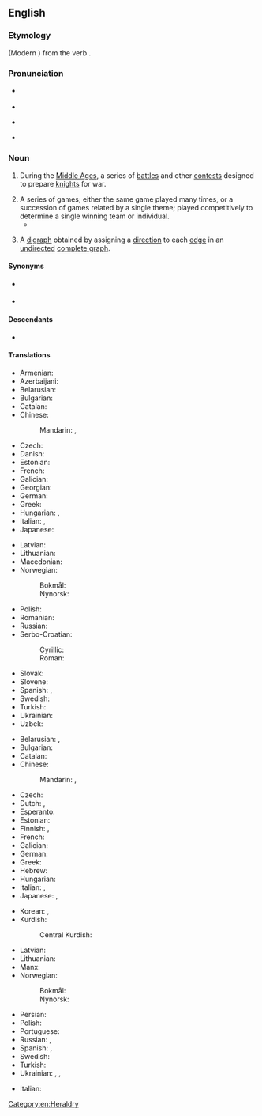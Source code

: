 ==English==
{{wikipedia|lang=en|dab=tournament (disambiguation)|tournament}}
{{slim-wikipedia|lang=en}}

===Etymology===
{{uder|en|fro|tornoiement}} (Modern {{cog|fr|tournoiement}}) from the verb {{m|fro|tornoier}}.

===Pronunciation===
* {{a|RP}} {{IPA|en|/ˈtʊənəmənt/|/ˈtɔːnəmənt/}}
* {{audio|en|LL-Q1860 (eng)-Vealhurl-tournament.wav|Audio (UK)}}
* {{a|US}} {{IPA|en|/ˈtʊɹnəmənt/|/ˈtɝnəmənt/|/ˈtɔɹnəmənt/}}
* {{hyph|en|tour|na|ment}}

===Noun===
{{en-noun}}

# {{lb|en|historical}} During the [[Middle Ages]], a series of [[battle]]s and other [[contest]]s designed to prepare [[knight]]s for war.
# A series of games; either the same game played many times, or a succession of games related by a single theme; played competitively to determine a single winning team or individual.
#* {{quote-text|en|year=2011|author=Phil McNulty|title=Euro 2012: Montenegro 2-2 England|url=http://news.bbc.co.uk/sport2/hi/football/15195384.stm|passage=England secured their place at Euro 2012 with a scrambled draw in Montenegro - but Wayne Rooney was sent off and will miss the start of the '''tournament'''.}}
# {{lb|en|graph theory}} A [[digraph]] obtained by assigning a [[direction]] to each [[edge]] in an [[undirected]] [[complete graph]].

====Synonyms====
* {{sense|Middle Ages|contests|games|battles}} {{l|en|tourney}}
* {{sense|contests|sports|games}} {{l|en|tourney}}

====Descendants====
* {{desc|ja|トーナメント|tr=tōnamento|bor=1}}

====Translations====
{{trans-top|''(historical)'' series of battles}}
* Armenian: {{t+|hy|տուրնիր}}
* Azerbaijani: {{t+|az|turnir}}
* Belarusian: {{t|be|турні́р|m}}
* Bulgarian: {{t+|bg|турни́р|m}}
* Catalan: {{t+|ca|torneig|m}}
* Chinese:
*: Mandarin: {{t|cmn|[[騎士]][[比武]]}}, {{t|cmn|[[骑士]][[比武]]|tr=qíshì bǐwǔ}}
* Czech: {{t+|cs|turnaj|m}}
* Danish: {{t|da|turnering|c}}
* Estonian: {{t|et|turniir}}
* French: {{t+|fr|tournoi|m}}
* Galician: {{t|gl|torneo|m}}
* Georgian: {{t|ka|ტურნირი}}
* German: {{t+|de|Turnier|n}}
* Greek: {{t+|el|τουρνουά|n}}
* Hungarian: {{t+|hu|lovagi torna}}, {{t+|hu|torna}}
* Italian: {{t+|it|torneo|m}}, {{t+|it|giostra|f}}
* Japanese: {{t|ja|馬上槍試合|tr=ばじょうやりじあい, bajō yari jiai}}
{{trans-mid}}
* Latvian: {{t|lv|turnīrs|m}}
* Lithuanian: {{t|lt|turnyras|m}}
* Macedonian: {{t|mk|турнир|m}}
* Norwegian:
*: Bokmål: {{t|nb|turnering|m|f}}
*: Nynorsk: {{t|nn|turnering|f}}
* Polish: {{t+|pl|turniej|m}}
* Romanian: {{t+|ro|turnir|n}}
* Russian: {{t+|ru|турни́р|m}}
* Serbo-Croatian:
*: Cyrillic: {{t|sh|ту̀рнӣр|m}}
*: Roman: {{t+|sh|tùrnīr|m}}
* Slovak: {{t|sk|turnaj|m}}
* Slovene: {{t+|sl|turnir|m}}
* Spanish: {{t+|es|torneo|m}}, {{t+|es|justa|f}}
* Swedish: {{t|sv|tornerspel|n}}
* Turkish: {{t+|tr|turnuva}}
* Ukrainian: {{t|uk|турні́р|m}}
* Uzbek: {{t+|uz|turnir}}
{{trans-bottom}}

{{trans-top|series of games}}
* Belarusian: {{t|be|турні́р|m}}, {{t|be|спабо́рніцтва|n}}
* Bulgarian: {{t+|bg|турни́р|m}}
* Catalan: {{t+|ca|torneig|m}}
* Chinese:
*: Mandarin: {{t+|cmn|比賽}}, {{t+|cmn|比赛|tr=bǐsài}}
* Czech: {{t+|cs|turnaj|m}}
* Dutch: {{t+|nl|toernooi|n}}, {{qualifier|Flemish}} {{t+|nl|tornooi|n}}
* Esperanto: {{t|eo|turniro}}
* Estonian: {{t|et|turniir}}
* Finnish: {{t+|fi|turnaus}}, {{t+|fi|turnajaiset}}
* French: {{t+|fr|tournoi|m}}
* Galician: {{t|gl|torneo|m}}
* German: {{t+|de|Turnier|n}}
* Greek: {{t+|el|πρωτάθλημα|n}}
* Hebrew: {{t|he|טוּרְנִיר|m|tr=turnír}}
* Hungarian: {{t+|hu|torna}}
* Italian: {{t+|it|torneo|m}}, {{t+|it|gara|f}}
* Japanese: {{t|ja|トーナメント|tr=tōnamento}}, {{t+|ja|大会|tr=たいかい, taikai}}
{{trans-mid}}
* Korean: {{t+|ko|경기대회(競技大會)}}, {{t|ko|토너먼트}}
* Kurdish:
*: Central Kurdish: {{t+|ckb|دەوری}}
* Latvian: {{t|lv|turnīrs|m}}
* Lithuanian: {{t|lt|turnyras|m}}
* Manx: {{t|gv|yl-chloie|m}}
* Norwegian:
*: Bokmål: {{t|nb|turnering|m|f}}
*: Nynorsk: {{t|nn|turnering|f}}
* Persian: {{t+|fa|تورنمنت|tr=tornoment}}
* Polish: {{t+|pl|turniej|m}}
* Portuguese: {{t+|pt|torneio|m}}
* Russian: {{t+|ru|турни́р|m}}, {{t+|ru|состяза́ние|n}}
* Spanish: {{t+|es|torneo|m}}, {{t+|es|campeonato|m}}
* Swedish: {{t+|sv|turnering|c}}
* Turkish: {{t+|tr|turnuva}}
* Ukrainian: {{t|uk|турні́р|m}}, {{t|uk|змага́ння|n}}, {{t|uk|змага́ння|n}}
{{trans-bottom}}

{{trans-top|''(graph theory)''}}
* Italian: {{t+|it|torneo|m}}
{{trans-mid}}
{{trans-bottom}}

[[Category:en:Heraldry]]